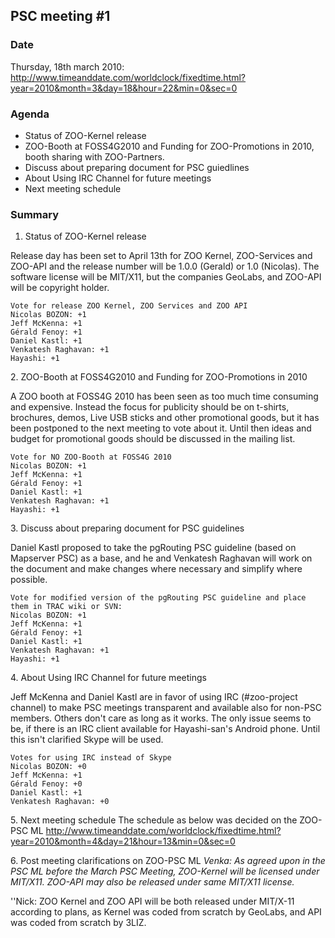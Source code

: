 
== PSC meeting #1 ==

=== Date ===

Thursday, 18th march 2010: http://www.timeanddate.com/worldclock/fixedtime.html?year=2010&month=3&day=18&hour=22&min=0&sec=0

=== Agenda ===

*Status of ZOO-Kernel release
*ZOO-Booth at FOSS4G2010 and Funding for ZOO-Promotions in 2010, booth sharing with ZOO-Partners.
*Discuss about preparing document for PSC guiedlines
*About Using IRC Channel for future meetings
*Next meeting schedule

=== Summary ===

#Status of ZOO-Kernel release

Release day has been set to April 13th for ZOO Kernel, ZOO-Services and ZOO-API and the release number will be 1.0.0 (Gerald) or 1.0 (Nicolas). The software license will be MIT/X11, but the companies GeoLabs, and ZOO-API will be copyright holder.
<pre>
Vote for release ZOO Kernel, ZOO Services and ZOO API
Nicolas BOZON: +1
Jeff McKenna: +1
Gérald Fenoy: +1
Daniel Kastl: +1
Venkatesh Raghavan: +1
Hayashi: +1
</pre>

2. ZOO-Booth at FOSS4G2010 and Funding for ZOO-Promotions in 2010

A ZOO booth at FOSS4G 2010 has been seen as too much time consuming and expensive.
Instead the focus for publicity should be on t-shirts, brochures, demos, Live USB sticks and other promotional goods, but it has been postponed to the next meeting to vote about it. Until then ideas and budget for promotional goods should be discussed in the mailing list.
<pre>
Vote for NO ZOO-Booth at FOSS4G 2010
Nicolas BOZON: +1
Jeff McKenna: +1
Gérald Fenoy: +1
Daniel Kastl: +1
Venkatesh Raghavan: +1
Hayashi: +1
</pre>

3. Discuss about preparing document for PSC guidelines

Daniel Kastl proposed to take the pgRouting PSC guideline (based on Mapserver PSC) as a base, and he and Venkatesh Raghavan will work on the document and make changes where necessary and simplify where possible.
<pre>
Vote for modified version of the pgRouting PSC guideline and place them in TRAC wiki or SVN:
Nicolas BOZON: +1
Jeff McKenna: +1
Gérald Fenoy: +1
Daniel Kastl: +1
Venkatesh Raghavan: +1
Hayashi: +1
</pre>
4. About Using IRC Channel for future meetings

Jeff McKenna and Daniel Kastl are in favor of using IRC (#zoo-project channel) to make PSC meetings transparent and available also for non-PSC members.
Others don't care as long as it works. The only issue seems to be, if there is an IRC client available for Hayashi-san's Android phone. Until this isn't clarified Skype will be used.
<pre>
Votes for using IRC instead of Skype
Nicolas BOZON: +0
Jeff McKenna: +1
Gérald Fenoy: +0
Daniel Kastl: +1
Venkatesh Raghavan: +0
</pre>

5. Next meeting schedule
The schedule as below was decided on the ZOO-PSC ML
http://www.timeanddate.com/worldclock/fixedtime.html?year=2010&month=4&day=21&hour=13&min=0&sec=0

6. Post meeting clarifications on ZOO-PSC ML
''Venka: As agreed upon in the PSC ML before the March PSC Meeting,
ZOO-Kernel will be licensed under MIT/X11. ZOO-API may
also be released under same MIT/X11 license.'' 

''Nick: ZOO Kernel and ZOO API will be both released under MIT/X-11 according to
plans, as Kernel was coded from scratch by GeoLabs, and API was coded from
scratch by 3LIZ.



{{TracNotice|{{PAGENAME}}}}